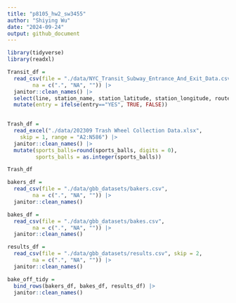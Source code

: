 ```yaml
---
title: "p8105_hw2_sw3455"
author: "Shiying Wu"
date: "2024-09-24"
output: github_document
---
```


```r
library(tidyverse)
library(readxl)
```

```r
Transit_df = 
  read_csv(file = "./data/NYC_Transit_Subway_Entrance_And_Exit_Data.csv",
        na = c(".", "NA", "")) |>
  janitor::clean_names() |>
  select(line, station_name, station_latitude, station_longitude, route1, route2, route3, route4, route5, route6, route7, route8, route9, route10, route11, entry, vending, entrance_type, ada) |>
  mutate(entry = ifelse(entry=="YES", TRUE, FALSE))
  
```

```r
Trash_df = 
  read_excel("./data/202309 Trash Wheel Collection Data.xlsx",
    skip = 1, range = "A2:N586") |>
  janitor::clean_names() |>
  mutate(sports_balls=round(sports_balls, digits = 0),
         sports_balls = as.integer(sports_balls)) 

Trash_df
```

```r
bakers_df = 
  read_csv(file = "./data/gbb_datasets/bakers.csv",
        na = c(".", "NA", "")) |>
  janitor::clean_names()

bakes_df = 
  read_csv(file = "./data/gbb_datasets/bakes.csv",
        na = c(".", "NA", "")) |>
  janitor::clean_names()

results_df = 
  read_csv(file = "./data/gbb_datasets/results.csv", skip = 2,
        na = c(".", "NA", "")) |>
  janitor::clean_names()

bake_off_tidy = 
  bind_rows(bakers_df, bakes_df, results_df) |>
  janitor::clean_names()
```
